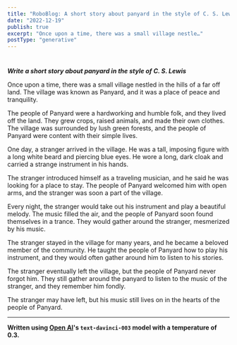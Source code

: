 ```yaml
---
title: "RoboBlog: A short story about panyard in the style of C. S. Lewis"
date: "2022-12-19"
publish: true
excerpt: "Once upon a time, there was a small village nestle…"
postType: "generative"
---
```

#

***Write a short story about panyard in the style of C. S. Lewis***

Once upon a time, there was a small village nestled in the hills of a far off land. The village was known as Panyard, and it was a place of peace and tranquility.

The people of Panyard were a hardworking and humble folk, and they lived off the land. They grew crops, raised animals, and made their own clothes. The village was surrounded by lush green forests, and the people of Panyard were content with their simple lives.

One day, a stranger arrived in the village. He was a tall, imposing figure with a long white beard and piercing blue eyes. He wore a long, dark cloak and carried a strange instrument in his hands.

The stranger introduced himself as a traveling musician, and he said he was looking for a place to stay. The people of Panyard welcomed him with open arms, and the stranger was soon a part of the village.

Every night, the stranger would take out his instrument and play a beautiful melody. The music filled the air, and the people of Panyard soon found themselves in a trance. They would gather around the stranger, mesmerized by his music.

The stranger stayed in the village for many years, and he became a beloved member of the community. He taught the people of Panyard how to play his instrument, and they would often gather around him to listen to his stories.

The stranger eventually left the village, but the people of Panyard never forgot him. They still gather around the panyard to listen to the music of the stranger, and they remember him fondly.

The stranger may have left, but his music still lives on in the hearts of the people of Panyard.

---
**Written using [Open AI](https://openai.com/)'s `text-davinci-003` model with a temperature of 0.3.**

